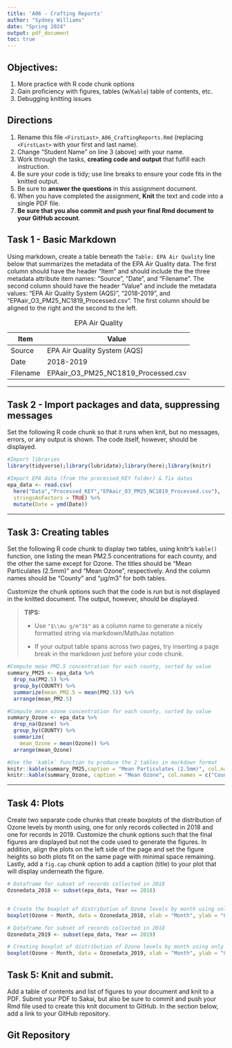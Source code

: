 ```yaml
---
title: 'A06 - Crafting Reports'
author: "Sydney Williams" 
date: "Spring 2024"
output: pdf_document
toc: true
---
```

\listoffigures

## Objectives:

1.  More practice with R code chunk options
1.  Gain proficiency with figures, tables (w/`Kable`) table of contents, etc.
1.  Debugging knitting issues

## Directions

1.  Rename this file `<FirstLast>_A06_CraftingReports.Rmd` (replacing `<FirstLast>` with your first and last name).
1.  Change "Student Name" on line 3 (above) with your name.
1.  Work through the tasks, **creating code and output** that fulfill each instruction.
1.  Be sure your code is tidy; use line breaks to ensure your code fits in the knitted output.
1.  Be sure to **answer the questions** in this assignment document.
1.  When you have completed the assignment, **Knit** the text and code into a single PDF file.
1.  **Be sure that you also commit and push your final Rmd document to your GitHub account**.

\newpage 

## Task 1 - Basic Markdown

Using markdown, create a table beneath the `Table: EPA Air Quality` line below that summarizes the metadata of the EPA Air Quality data. The first column should have the header "Item" and should include the the three metadata attribute item names: "Source", "Date", and "Filename". The second column should have the header "Value" and include the metadata values: "EPA Air Quality System (AQS)", "2018-2019", and "EPAair_O3_PM25_NC1819_Processed.csv". The first column should be aligned to the right and the second to the left.

Table: EPA Air Quality

|Item|Value|
|---|-------|
|Source|EPA Air Quality System (AQS)|
|Date|2018-2019|
|Filename|EPAair_O3_PM25_NC1819_Processed.csv|

---

## Task 2 - Import packages and data, suppressing messages

Set the following R code chunk so that it runs when knit, but no messages, errors, or any output is shown. The code itself, however, should be displayed.

```r
#Import libraries
library(tidyverse);library(lubridate);library(here);library(knitr)

#Import EPA data (from the processed_KEY folder) & fix dates
epa_data <- read.csv(
  here("Data","Processed_KEY","EPAair_O3_PM25_NC1819_Processed.csv"),
  stringsAsFactors = TRUE) %>% 
  mutate(Date = ymd(Date))
```


---

## Task 3: Creating tables

Set the following R code chunk to display two tables, using knitr's `kable()` function, one listing the mean PM2.5 concentrations for each county, and the other the same except for Ozone. The titles should be "Mean Particulates (2.5mm)" and "Mean Ozone", respectively. And the column names should be "County" and "µg/m3" for both tables.

Customize the chunk options such that the code is run but is not displayed in the knitted document. The output, however, should be displayed.

\newpage 

> **TIPS:**
>
> -   Use `"$\\mu g/m^3$"` as a column name to generate a nicely formatted string via markdown/MathJax notation
>
> -   If your output table spans across two pages, try inserting a page break in the markdown just before your code chunk.


```r

#Compute mean PM2.5 concentration for each county, sorted by value
summary_PM25 <- epa_data %>% 
  drop_na(PM2.5) %>% 
  group_by(COUNTY) %>% 
  summarize(mean_PM2.5 = mean(PM2.5)) %>% 
  arrange(mean_PM2.5)

#Compute mean ozone concentration for each county, sorted by value
summary_Ozone <- epa_data %>% 
  drop_na(Ozone) %>% 
  group_by(COUNTY) %>% 
  summarize(
    mean_Ozone = mean(Ozone)) %>% 
  arrange(mean_Ozone)

#Use the `kable` function to produce the 2 tables in markdown format
knitr::kable(summary_PM25,caption = "Mean Particulates (2.5mm)", col.names = c("County", "µg/m3"))
knitr::kable(summary_Ozone, caption = "Mean Ozone", col.names = c("County", "µg/m3"))
```

---

## Task 4: Plots

Create two separate code chunks that create boxplots of the distribution of Ozone levels by month using, one for only records collected in 2018 and one for records in 2019. Customize the chunk options such that the final figures are displayed but not the code used to generate the figures. In addition, align the plots on the left side of the page and set the figure heights so both plots fit on the same page with minimal space remaining. Lastly, add a `fig.cap` chunk option to add a caption (title) to your plot that will display underneath the figure.

``` r

# Dataframe for subset of records collected in 2018 
Ozonedata_2018 <- subset(epa_data, Year == 2018)


# Create the boxplot of distribution of Ozone levels by month using only records collected in 2018 
boxplot(Ozone ~ Month, data = Ozonedata_2018, xlab = "Month", ylab = "Concentration (µg/m3)", names =c("Jan", "Feb", "Mar", "Apr", "May", "Jun","Jul", "Aug", "Sep", "Oct", "Nov", "Dec"), main = "Ozone Levels - 2018")

```

``` r
# Dataframe for subset of records collected in 2018 
Ozonedata_2019 <- subset(epa_data, Year == 2019)

# Creating boxplot of distribution of Ozone levels by month using only records collected in 2019 
boxplot(Ozone ~ Month, data = Ozonedata_2019, xlab = "Month", ylab = "Concentration (µg/m3)",names =c("Jan", "Feb", "Mar", "Apr", "May", "Jun","Jul", "Aug", "Sep", "Oct", "Nov", "Dec"),  main = "Ozone Levels - 2019")

```

## Task 5: Knit and submit.
Add a table of contents and list of figures to your document and knit to a PDF. Submit your PDF to Sakai, but also be sure to commit and push your Rmd file used to create this knit document to GitHub. In the section below, add a link to your GitHub repository. 

## Git Repository

